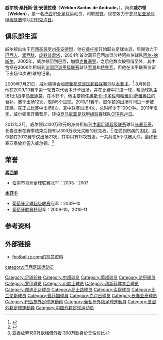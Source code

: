 {{Infobox football biography
| playername = 威尔顿<br>Weldon
| image = 	
| fullname = Weldon Santos de Andrade
| dateofbirth = {{birth date and age|1980|8|6}}
| cityofbirth = [[圣安德烈_(圣保罗州)|圣安德烈]]
| countryofbirth = [[巴西|巴西]]
| height = {{height|m=1.84}}
| currentclub = [[CFR克卢日足球俱乐部|CFR克卢日]]
| clubnumber = 
| position = [[前锋_(足球)|前锋]]
| youthyears1 = 1999
| youthclubs1 = [[美洲足球俱乐部_(圣保罗州)|美洲(SP)]]
| years1 = 2000–2002 | clubs1 = [[桑托斯足球俱乐部|桑托斯]] | caps1 = 11 | goals1 = 1 
| years2 = 2002 | clubs2 = [[巴西人足球俱乐部|巴西人]] | caps2 = ? | goals2 = ? 
| years3 = 2003 | clubs3 = [[累西腓体育俱乐部|累西腓]] | caps3 = 26 | goals3 = 7
| years4 = 2004 | clubs4 = [[邦迪比達|庞特普雷塔]] | caps4 = 26 | goals4 = 8
| years5 = 2004–2005 | clubs5 = [[阿尔纳斯尔足球俱乐部|阿尔-纳斯尔]] | caps5 = 36 | goals5 = 9
| years6 = 2005–2009 | clubs6 = [[高士路體育會|克鲁塞罗]] | caps6 = 15 | goals6 = 3  
| years7 = 2006 | clubs7 = → [[索肖足球俱乐部|索肖]] (租借) | caps7 = 7 | goals7 = 1 
| years8 = 2006 | clubs8 = → [[特鲁瓦足球俱乐部|特鲁瓦]] (租借) | caps8 = 3 | goals8 = 0
| years9 = 2007 | clubs9 = → [[累西腓体育俱乐部|累西腓]] (租借) | caps9 = 19 | goals9 = 3
| years10 = 2007–2008 | clubs10 = → [[贝伦人足球俱乐部|贝伦人]] (租借) | caps10 = 27 | goals10 = 13  
| years11 = 2009 | clubs11 = [[累西腓体育俱乐部|累西腓]] | caps11 = 8 | goals11 = 4 
| years12 = 2009–2011 | clubs12 = [[本菲卡足球俱樂部|本菲卡]] | caps12 = 16 | goals12 = 5
| years13 = 2011– | clubs13 = [[CFR克卢日足球俱乐部|CFR克卢日]] | caps13 = 12 | goals13 = 7
| years14 = 2012 | clubs14 = → [[长春亚泰足球俱乐部|长春亚泰]] (租借)  | caps14 = 21 | goals14 = 5
| pcupdate = 2012年11月20日
}}
'''威尔顿·桑托斯·德·安德拉德'''（'''Weldon Santos de Andrade'''，{{bd|1980年|8月6日|||Weldon}}），简称'''威尔顿'''（'''Weldon'''），是一名[[巴西|巴西]]职业[[足球|足球]]运动员，司职[[前锋_(足球)|前锋]]。现在效力于[[罗马尼亚足球甲级联赛|罗马尼亚足球甲级联赛]]球队[[CFR克卢日足球俱乐部|CFR克卢日]]。

==俱乐部生涯==
威尔顿出生于[[巴西|巴西]][[圣保罗州|圣保罗州]][[圣安德烈_(圣保罗州)|圣安德烈]]，他在[[桑托斯足球俱乐部|桑托斯]]开始职业足球生涯，早期效力于[[巴西人足球俱乐部|巴西人]]、[[累西腓体育俱乐部|累西腓]]、[[邦迪比達|庞特普雷塔]]，2004年首次离开巴西加盟沙特阿拉伯球队[[阿尔纳斯尔足球俱乐部|阿尔-纳斯尔]]。2005年，威尔顿回到巴西，加盟[[高士路體育會|克鲁塞罗]]，之后他数次被租借至外，其中包括在2006年租借到[[法国足球甲级联赛|法国足球甲级联赛]]球队[[索肖足球俱乐部|索肖]]和[[特鲁瓦足球俱乐部|特鲁瓦]]，但他在法甲联赛仅留下出场10次进1球的记录。

2009年7月21日，威尔顿转会加盟[[葡萄牙足球超级联赛|葡萄牙足球超级联赛]]球队[[本菲卡足球俱樂部|本菲卡]]。<ref>{{Cite web |url=http://www.planetbenfica.co.uk/news.php?item.876.5 |title=Weldon in Benfica for medical tests |access-date=2012-02-28 |archive-date=2011-07-28 |archive-url=https://web.archive.org/web/20110728003156/http://www.planetbenfica.co.uk/news.php?item.876.5 |dead-url=yes }}</ref> 8月16日，他在2009/10赛季第一轮首次代表本菲卡出场，并在比赛中打进一球，帮助球队主场1比1战平[[马里迪莫足球会|马里迪莫]]。在本菲卡，他主要担任[[奥斯卡·卡多佐|奥斯卡·卡多佐]]和[[哈维尔·萨维奥拉|哈维尔·萨维奥拉]]的替补，赛季出场12次，取得5个进球。2010/11赛季，威尔顿的出场时间进一步被压缩，在正式比赛中出场8次，其中联赛出场4次，总时间少于100分钟。2011年夏季，威尔顿离开葡萄牙，转投[[罗马尼亚足球甲级联赛|罗马尼亚足球甲级联赛]]球队[[CFR克卢日足球俱乐部|CFR克卢日]]。

2012年2月，威尔顿以100万欧元的身价租借到[[中国足球超级联赛|中国足球超级联赛]]球队[[长春亚泰足球俱乐部|长春亚泰]]，长春亚泰在赛季结束后拥有以300万欧元买断的优先权。<ref>{{Cite web |url=http://sports.sina.com.cn/j/2012-02-28/00305960386.shtml |title=亚泰两年合约锁罗甲冠军射手 塞超中场亦加盟在即 |access-date=2012-02-28 |archive-date=2019-07-31 |archive-url=https://web.archive.org/web/20190731212652/http://sports.sina.com.cn/j/2012-02-28/00305960386.shtml |dead-url=no }}</ref> 在受到伤病的困扰，威尔顿在2012赛季仅出场21次，其中只有13次首发，一共射进5个联赛入球，最终长春亚泰放弃签入威尔顿。<ref>[http://www.chinadaily.com.cn/typd/zhongchao/2012-11-15/content_7517147.html 亚泰放弃180万欧租借外援 300万欧身价无性价比]{{Dead link|date=2018年10月 |bot=InternetArchiveBot |fix-attempted=yes }}</ref> 

== 荣誉 ==
'''[[累西腓体育俱乐部|累西腓]]'''
* 伯南布哥州足球联赛冠军：2003，2007

'''[[本菲卡足球俱樂部|本菲卡]]'''
* [[葡萄牙足球超级联赛|葡萄牙足球超级联赛]]冠军：2009–10
* [[葡萄牙联赛杯|葡萄牙联赛杯]]冠军：2009–10，2010–11

==参考资料==
{{reflist}}

==外部链接==
*[http://www.footballzz.com/jogador.php?grp=0&edicao_id=0&epoca_id=139&id=5581&op=zoomstats&tpstats=club footballzz.com的球员资料]{{en icon}}

{{2012年中超分类名单长春}}

{{DEFAULTSORT:Weldon}}
[[category:巴西足球运动员|category:巴西足球运动员]]
[[Category:足球前锋|Category:足球前锋]]
[[Category:中超球员|Category:中超球员]]
[[Category:葡超球员|Category:葡超球员]]
[[Category:法甲球员|Category:法甲球员]]
[[Category:罗甲球员|Category:罗甲球员]]
[[Category:山度士球员|Category:山度士球员]]
[[Category:利斯菲体育会球员|Category:利斯菲体育会球员]]
[[Category:邦迪比达球员|Category:邦迪比达球员]]
[[Category:高士路球员|Category:高士路球员]]
[[Category:索察球员|Category:索察球员]]
[[Category:比兰伦斯球员|Category:比兰伦斯球员]]
[[Category:賓菲加球員|Category:賓菲加球員]]
[[Category:克卢日球员|Category:克卢日球员]]
[[Category:长春亚泰球员|Category:长春亚泰球员]]
[[Category:巴西旅外足球運動員|Category:巴西旅外足球運動員]]
[[Category:葡萄牙外籍足球運動員|Category:葡萄牙外籍足球運動員]]
[[Category:法國外籍足球運動員|Category:法國外籍足球運動員]]
[[Category:中国外籍足球运动员|Category:中国外籍足球运动员]]